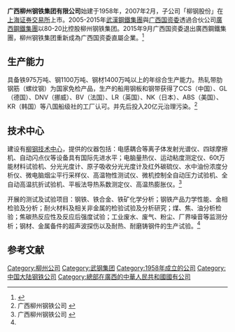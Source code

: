{{Infobox_Company
| company_name = 柳钢集团
| company_logo = LIUZHOU_STEEL_LOGO.jpg
| company_type = 子公司
| foundation = 
| location =[[廣西壯族自治區|廣西壯族自治區]][[柳州市|柳州市]]
| key_people =
| industry =
| parent = [[广西壮族自治区人民政府国有资产监督管理委员会|广西国资委]]
| num_employees =
| homepage = http://www.liuzhousteel.com/
}}
{{Infobox_Company
| company_name = 柳钢股份
| company_logo = 
| company_type = 股份制有限公司, 子公司
| foundation = 
| traded_as = {{sse|601003|nocat}}
| location =[[廣西壯族自治區|廣西壯族自治區]][[柳州市|柳州市]]
| key_people =
| industry =
| parent = 柳钢集团
| num_employees =
| homepage = 
}}
'''广西柳州钢铁集团有限公司'''始建于1958年，2007年2月，子公司「柳钢股份」在[[上海证券交易所|上海证券交易所]]上市。2005-2015年[[武漢鋼鐵集團|武漢鋼鐵集團]]與[[广西壮族自治区人民政府国有资产监督管理委员会|广西国资委]]透過合伙公司[[廣西鋼鐵集團|廣西鋼鐵集團]]以80-20比控股柳州钢铁集团。2015年9月广西国资委退出廣西鋼鐵集團，柳州钢铁集团重新成為广西国资委直屬企業。<ref>{{Cite web |url=http://www.sse.com.cn/disclosure/listedinfo/announcement/c/2015-09-09/601003_20150909_1.pdf |title=柳州钢铁股份有限公司重大事项公告 |access-date=2016-10-03 |archive-date=2020-09-17 |archive-url=https://web.archive.org/web/20200917151534/http://www.sse.com.cn/disclosure/listedinfo/announcement/c/2015-09-09/601003_20150909_1.pdf |dead-url=no }}</ref>

== 生产能力 ==
具备铁975万吨、钢1100万吨、钢材1400万吨以上的年综合生产能力。热轧带肋钢筋（螺纹钢）为国家免检产品，生产的船用钢板和钢带获得了CCS（中国）、GL（德国）、DNV（挪威）、BV（法国）、LR（英国）、NK（日本）、ABS（美国）、KR（韩国）等八国船级社的工厂认可。并先后投入20亿元治理污染。<ref>广西柳州钢铁公司 {{cite web |url=http://www.liuzhousteel.com/index.asp |title=存档副本 |accessdate=2011年6月5日 |deadurl=yes |archiveurl=https://web.archive.org/web/20110428121510/http://www.liuzhousteel.com/index.asp |archivedate=2011年4月28日 |df= }}</ref>

== 技术中心 ==
建设有[[柳钢技术中心|柳钢技术中心]]，提供的仪器包括：电感耦合等离子体发射光谱仪、四球摩擦机、自动闪点仪等设备具有国际先进水平；电脑量热仪、运动粘度测定仪、60t万能材料试验机、分光光度计、原子吸收分光光度计及红外碳硫仪、水中油份浓度分析仪、微电脑烟尘平行采样仪、高温物性测试仪、微机控制全自动压力试验机、全自动高温抗折试验机、平板法导热系数测定仪、高温热膨胀仪。<ref name="#1">广西柳州钢铁公司 {{cite web |url=http://www.liuzhousteel.com/Channel.asp?id=40 |title=存档副本 |accessdate=2011年6月5日 |deadurl=yes |archiveurl=https://web.archive.org/web/20110428121826/http://www.liuzhousteel.com/Channel.asp?id=40 |archivedate=2011年4月28日 |df= }}</ref>

开展的测试及试验项目：钢铁、铁合金、铁矿化学分析；钢铁产品力学性能、金相检验及分析；耐火材料及相关非金属的检验试验及分析研究；煤、焦、油分析检验；焦碳热反应性及反应后强度试验；工业废水、废气、粉尘、厂界噪音等监测分析；钢材、金属备件的超声波探伤以及耐热、耐磨铸钢件的生产试验。<ref name="#1"/>

== 参考文献 ==
{{reflist}}

[[Category:柳州公司|Category:柳州公司]]
[[Category:武钢集团|Category:武钢集团]]
[[Category:1958年成立的公司|Category:1958年成立的公司]]
[[Category:中国大陆钢铁公司|Category:中国大陆钢铁公司]]
[[Category:總部在廣西的中華人民共和國國有公司|Category:總部在廣西的中華人民共和國國有公司]]